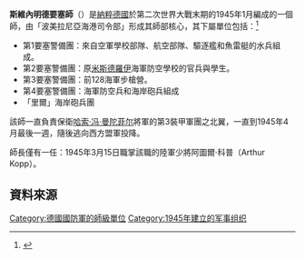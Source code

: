 '''斯維內明德要塞師'''（{{lang-de|'''Festungs-Division Swinemünde'''}}）是[[納粹德國|納粹德國]]於第二次世界大戰末期的1945年1月編成的一個師，由「波美拉尼亞海港司令部」形成其師部核心，其下屬單位包括：<ref name="Mitcham2007">{{cite book|author=Samuel W. Mitcham|title=German Order of Battle: 291st-999th Infantry divisions, named infantry divisions, and special divisions in World War II|url=http://books.google.com/books?id=W12nzCN9DK4C&pg=PT149|year=2007|publisher=Stackpole Books|isbn=978-0-8117-3437-0|pages=149}}</ref>
*第1要塞警備團：來自空軍學校部隊、航空部隊、驅逐艦和魚雷艇的水兵組成。
*第2要塞警備團：原[[米斯德羅伊|米斯德羅伊]]海軍防空學校的官兵與學生。
*第3要塞警備團：前128海軍步槍營。
*第4要塞警備團：海軍防空兵和海岸砲兵組成
*「里爾」海岸砲兵團
該師一直負責保衛[[哈索·冯·曼陀菲尔|哈索·冯·曼陀菲尔]]將軍的第3裝甲軍團之北翼，一直到1945年4月最後一週，隨後逃向西方盟軍投降。

師長僅有一任：1945年3月15日職掌該職的陸軍少將阿圖爾·科普（Arthur Kopp）。

== 資料來源==
{{reflist}}

{{德國國防軍陸軍的步兵師}}
[[Category:德國國防軍的師級單位|Category:德國國防軍的師級單位]]
[[Category:1945年建立的军事组织|Category:1945年建立的军事组织]]